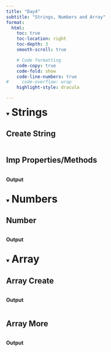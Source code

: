 ```yaml
---
title: "Day4"
subtitle: "Strings, Numbers and Array"
format:
  html:
    toc: true
    toc-location: right
    toc-depth: 3
    smooth-scroll: true

    # Code formatting
    code-copy: true
    code-fold: show
    code-line-numbers: true
#     code-overflow: wrap
    highlight-style: dracula

---
```


<details open>
<summary><h1 style="display: inline;">Strings</h1></summary>

## Create String

```javascript

```

## Imp Properties/Methods

```javascript

```

**Output**

```

```

</details>

<details open>
<summary><h1 style="display: inline;">Numbers</h1></summary>

## Number

```javascript

```

**Output**

```

```

</details>

<details open>
<summary><h1 style="display: inline;">Array</h1></summary>

## Array Create

```javascript

```

**Output**

```

```

## Array More

```javascript

```

**Output**

```

```

</details>